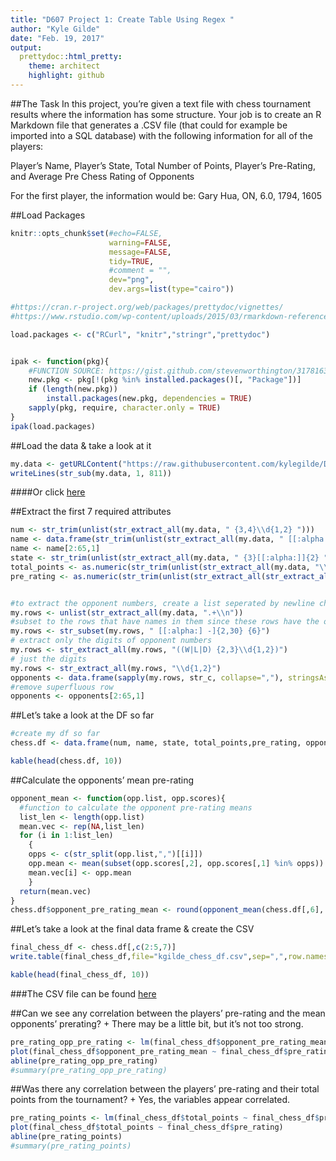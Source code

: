 ```yaml
---
title: "D607 Project 1: Create Table Using Regex "
author: "Kyle Gilde"
date: "Feb. 19, 2017"
output: 
  prettydoc::html_pretty:
    theme: architect
    highlight: github
---
```


<style>
.lightgreen table {
  background-color:#eff8e5;
.beige {
  background-color:beige;  
}
</style>
<div class = "beige">

##The Task
In this project, you're given a text file with chess tournament results where the information has some structure. Your job is to create an R Markdown file that generates a .CSV file (that could for example be imported into a SQL database) with the following information for all of the players:

Player's Name, Player's State, Total Number of Points, Player's Pre-Rating, and Average Pre Chess Rating of Opponents

For the first player, the information would be:
Gary Hua, ON, 6.0, 1794, 1605

##Load Packages
```r
knitr::opts_chunk$set(#echo=FALSE, 
                      warning=FALSE, 
                      message=FALSE,
                      tidy=TRUE,
                      #comment = "",
                      dev="png", 
                      dev.args=list(type="cairo"))

#https://cran.r-project.org/web/packages/prettydoc/vignettes/
#https://www.rstudio.com/wp-content/uploads/2015/03/rmarkdown-reference.pdf

load.packages <- c("RCurl", "knitr","stringr","prettydoc")


ipak <- function(pkg){
    #FUNCTION SOURCE: https://gist.github.com/stevenworthington/3178163
    new.pkg <- pkg[!(pkg %in% installed.packages()[, "Package"])]
    if (length(new.pkg)) 
        install.packages(new.pkg, dependencies = TRUE)
    sapply(pkg, require, character.only = TRUE)
}
ipak(load.packages)
```


##Load the data & take a look at it
```r

my.data <- getURLContent("https://raw.githubusercontent.com/kylegilde/D607-Data-Acquistion/master/data-sets/tournamentinfo.txt")
writeLines(str_sub(my.data, 1, 811))

```
####Or click [here](https://raw.githubusercontent.com/kylegilde/D607-Data-Acquistion/master/data-sets/tournamentinfo.txt)


##Extract the first 7 required attributes
```r
num <- str_trim(unlist(str_extract_all(my.data, " {3,4}\\d{1,2} ")))
name <- data.frame(str_trim(unlist(str_extract_all(my.data, " [[:alpha:] -]{2,30} {6}"))), stringsAsFactors = F)
name <- name[2:65,1]
state <- str_trim(unlist(str_extract_all(my.data, " {3}[[:alpha:]]{2} ")))
total_points <- as.numeric(str_trim(unlist(str_extract_all(my.data, "\\d\\.\\d"))))
pre_rating <- as.numeric(str_trim(unlist(str_extract_all(str_extract_all(my.data, ": {1,2}\\d{3,4}( {3}|P)"),"\\d+"))))


#to extract the opponent numbers, create a list seperated by newline characters
my.rows <- unlist(str_extract_all(my.data, ".+\\n"))
#subset to the rows that have names in them since these rows have the opponent numbers in them
my.rows <- str_subset(my.rows, " [[:alpha:] -]{2,30} {6}")
# extract only the digits of opponent numbers
my.rows <- str_extract_all(my.rows, "((W|L|D) {2,3}\\d{1,2})")
# just the digits
my.rows <- str_extract_all(my.rows, "\\d{1,2}")
opponents <- data.frame(sapply(my.rows, str_c, collapse=","), stringsAsFactors = F)
#remove superfluous row
opponents <- opponents[2:65,1]
```

##Let's take a look at the DF so far
```r
#create my df so far
chess.df <- data.frame(num, name, state, total_points,pre_rating, opponents, stringsAsFactors = F)

kable(head(chess.df, 10))
```




##Calculate the opponents' mean pre-rating
```r
opponent_mean <- function(opp.list, opp.scores){
  #function to calculate the opponent pre-rating means
  list_len <- length(opp.list)
  mean.vec <- rep(NA,list_len)
  for (i in 1:list_len)
    {
    opps <- c(str_split(opp.list,",")[[i]])
    opp.mean <- mean(subset(opp.scores[,2], opp.scores[,1] %in% opps))
    mean.vec[i] <- opp.mean
    }
  return(mean.vec)
}
chess.df$opponent_pre_rating_mean <- round(opponent_mean(chess.df[,6], chess.df[,c(1,5)]))
```

##Let's take a look at the final data frame & create the CSV
```r
final_chess_df <- chess.df[,c(2:5,7)]
write.table(final_chess_df,file="kgilde_chess_df.csv",sep=",",row.names = F)

kable(head(final_chess_df, 10))
```

###The CSV file can be found [here](https://github.com/kylegilde/D607-Data-Acquistion/blob/master/kgilde_chess_df.csv)



##Can we see any correlation between the players' pre-rating and the mean opponents' prerating?
+ There may be a little bit, but it's not too strong.
```r
pre_rating_opp_pre_rating <- lm(final_chess_df$opponent_pre_rating_mean ~ final_chess_df$pre_rating)
plot(final_chess_df$opponent_pre_rating_mean ~ final_chess_df$pre_rating)
abline(pre_rating_opp_pre_rating)
#summary(pre_rating_opp_pre_rating)
```

##Was there any correlation between the players' pre-rating and their total points from the tournament?
+ Yes, the variables appear correlated.
```r

pre_rating_points <- lm(final_chess_df$total_points ~ final_chess_df$pre_rating)
plot(final_chess_df$total_points ~ final_chess_df$pre_rating)
abline(pre_rating_points)
#summary(pre_rating_points)

```

</div>